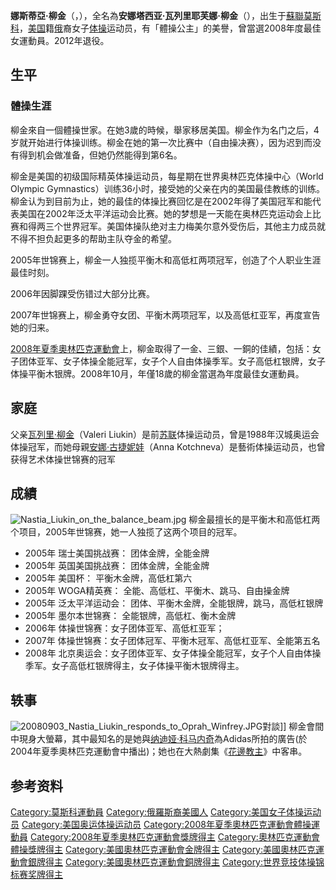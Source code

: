 {{blpunsourced|time=2015-06-03T00:45:57+00:00}}
{{noteTA
|T=zh-hans:娜斯佳·柳金;zh-hant:娜斯蒂亞·柳金;zh-sg:娜斯蒂亚·柳金;
|1=zh-hans:娜斯佳;zh-hant:娜斯蒂亞;zh-sg:娜斯蒂亚;
|2=zh-hans:安娜斯塔西亚;zh-hant:安娜塔西亞;zh-sg:安娜塔西亚;
|3=zh-cn:绯闻女孩; zh-tw:花邊教主; zh-hk:花邊教主;
}}
{{Infobox Gymnast
|gymnastname= 娜斯蒂亞·柳金<br>Nastia Liukin
|image= Nastia Liukin 2009.jpg
|imagesize= 250px
|caption= 柳金在2009年
|fullname= Anastasia Valeryevna Liukin
|nickname= Nastia 
|country= {{USA}}
|formercountry= 
|birthdate= {{birth date and age|1989|10|30}}
|birthplace= {{USSR}}[[俄羅斯蘇維埃社會主義聯邦共和國|俄羅斯]][[莫斯科|莫斯科]]
|hometown= {{USA}}[[得克萨斯州|得克萨斯州]]Parker
|deathdate= 
|deathplace=
|height= {{height|ft=5|in=3}}
|discipline= 女子[[競技體操|競技體操]]
|level= Senior International 
|natlteam= 2002年至2009年
|club= 
|gym= [[World_Olympic_Gymnastics_Academy|World Olympic Gymnastics Academy]]
|collegeteam=
|headcoach= [[瓦列里·柳金|瓦列里·柳金]]
|assistcoach= Natalya Marakova 
|formercoach=
|choreographer=
|music= 
|eponymousskills=
|retired=
|medaltemplates= <!-- see [[Template:MedalRelatedTemplates|Template:MedalRelatedTemplates]] -->
{{MedalSport | 女子[[競技體操|體操]]}}
{{MedalCompetition | [[奧林匹克運動會|奧林匹克運動會]]}}
{{MedalSilver|[[2008年夏季奧林匹克運動會|2008年北京]]|[[2008年夏季奧林匹克運動會體操比賽－女子團體|團體]]}}
{{MedalGold|[[2008年夏季奧林匹克運動會|2008年北京]]|[[2008年夏季奧林匹克運動會體操比賽－女子個人全能|個人全能]]}}
{{MedalSilver|[[2008年夏季奧林匹克運動會|2008年北京]]|[[2008年夏季奧林匹克運動會體操比賽－女子平衡木|平衡木]]}}{{MedalSilver|[[2008年夏季奧林匹克運動會|2008年北京]]|[[2008年夏季奧林匹克運動會體操比賽－女子高低槓|高低槓]]}}{{MedalBronze|[[2008年夏季奧林匹克運動會|2008年北京]]|[[2008年夏季奧林匹克運動會體操比賽－女子自由體操|自由體操]]}}
{{MedalCompetition|[[世界體操錦標賽|世界錦標賽]]}}
<!--NOTE: Event names are common nouns and should not be capitalized beyond the first word here.-->
{{MedalSilver|2005年墨爾本|個人全能}}
{{MedalGold|2005年墨爾本|平衡木}}
{{MedalGold|2005年墨爾本|高低槓}}
{{MedalSilver|2005年墨爾本|自由體操}}
{{MedalSilver|2006年奧爾胡斯|團體}}
{{MedalSilver|2006年奧爾胡斯|高低槓}}
{{MedalGold|2007年斯圖加特|團體}}
{{MedalGold|2007年斯圖加特|平衡木}}
{{MedalSilver|2007年斯圖加特|高低槓}}
{{MedalCompetition|[[泛美運動會|泛美運動會]]}}
{{MedalGold|2007年里約熱內盧|團體}}
{{MedalSilver|2007年里約熱內盧|平衡木}}
{{MedalGold|2003年聖多明各|團體}}
{{MedalSilver|2003年聖多明各|個人全能}}
{{MedalGold|2003年聖多明各|平衡木}}
{{MedalBronze|2003年聖多明各|高低槓}}
{{MedalBronze|2003年聖多明各|自由體操}}
}}

'''娜斯蒂亞·柳金'''（{{lang-ru|Настя Люкина|Nastia Liukin}}，{{bd|1989年|10月30日|catIdx=Liukin, Nastia}}），全名為'''安娜塔西亚·瓦列里耶芙娜·柳金'''（{{lang|ru|Анастасия Валерьевна Люкина|Anastasia Valeryevna Liukin}}），出生于[[蘇聯|蘇聯]][[莫斯科|莫斯科]]，[[美国|美国]]籍[[俄罗斯|俄]]裔女子[[体操|体操]]运动员，有「體操公主」的美譽，曾當選2008年度最佳女運動員。2012年退役。

== 生平 ==
=== 體操生涯 ===
柳金來自一個體操世家。在她3歲的時候，舉家移居美国。柳金作为名门之后，4岁就开始进行体操训练。柳金在她的第一次比赛中（自由操决赛），因为迟到而没有得到机会做准备，但她仍然能得到第6名。

柳金是美国的初级国际精英体操运动员，每星期在世界奥林匹克体操中心（World Olympic Gymnastics）训练36小时，接受她的父亲在内的美国最佳教练的训练。柳金认为到目前为止，她的最佳的体操比赛回忆是在2002年得了美国冠军和能代表美国在2002年泛太平洋运动会比赛。她的梦想是一天能在奥林匹克运动会上比赛和得两三个世界冠军。美国体操队绝对主力梅美尔意外受伤后，其他主力成员就不得不担负起更多的帮助主队夺金的希望。

2005年世锦赛上，柳金一人独揽平衡木和高低杠两项冠军，创造了个人职业生涯最佳时刻。

2006年因脚踝受伤错过大部分比赛。

2007年世锦赛上，柳金勇夺女团、平衡木两项冠军，以及高低杠亚军，再度宣告她的归来。

[[2008年夏季奧林匹克運動會|2008年夏季奧林匹克運動會]]上，柳金取得了一金、三銀、一銅的佳績，包括：女子团体亚军、女子体操全能冠军，女子个人自由体操季军。女子高低杠银牌，女子体操平衡木银牌。2008年10月，年僅18歲的柳金當選為年度最佳女運動員。

== 家庭 ==
父亲[[瓦列里·柳金|瓦列里·柳金]]（Valeri Liukin）是前[[苏联|苏联]]体操运动员，曾是1988年汉城奥运会体操冠军，而她母親[[安娜·古捷妮娃|安娜·古捷妮娃]]（Anna Kotchneva）是藝術体操运动员，也曾获得艺术体操世锦赛的冠军

== 成績 ==
[[File:Nastia_Liukin_on_the_balance_beam.jpg|thumb]]
柳金最擅长的是平衡木和高低杠两个项目，2005年世锦赛，她一人独揽了这两个项目的冠军。
*2005年 瑞士美国挑战赛： 团体金牌，全能金牌 
*2005年 英国美国挑战赛： 团体金牌，全能金牌 
*2005年 美国杯： 平衡木金牌，高低杠第六
*2005年 WOGA精英赛： 全能、高低杠、平衡木、跳马、自由操金牌
*2005年 泛太平洋运动会： 团体、平衡木金牌，全能银牌，跳马，高低杠银牌
*2005年 墨尔本世锦赛： 全能银牌，高低杠、衡木金牌 
*2006年 体操世锦赛：女子团体亚军、高低杠亚军；
*2007年 体操世锦赛：女子团体冠军、平衡木冠军、高低杠亚军、全能第五名
*2008年 北京奥运会：女子团体亚军、女子体操全能冠军，女子个人自由体操季军。女子高低杠银牌得主，女子体操平衡木银牌得主。

== 轶事 ==
[[File:20080903_Nastia_Liukin_responds_to_Oprah_Winfrey.JPG|thumb]]對談]]
柳金會間中現身大螢幕，其中最知名的是她與[[纳迪娅·科马内奇|纳迪娅·科马内奇]]為Adidas所拍的廣告(於2004年夏季奧林匹克運動會中播出)；她也在大熱劇集《[[花邊教主_(電視劇)|花邊教主]]》中客串。

== 参考资料 ==
{{reflist}}

{{ESPY最佳女运动员}}
{{奥林匹克运动会体操比赛竞技体操女子个人全能冠军}}
{{世界體操錦標賽女子平衡木冠軍}}
{{世界體操錦標賽女子高低槓冠軍}}
{{世界竞技体操锦标赛女子团体全能冠军|2007}}

{{Authority control}}
{{DEFAULTSORT:Liukin, Nastia}}
[[Category:莫斯科運動員|Category:莫斯科運動員]]
[[Category:俄羅斯裔美國人|Category:俄羅斯裔美國人]]
[[Category:美国女子体操运动员|Category:美国女子体操运动员]]
[[Category:美国奥运体操运动员|Category:美国奥运体操运动员]]
[[Category:2008年夏季奧林匹克運動會體操運動員|Category:2008年夏季奧林匹克運動會體操運動員]]
[[Category:2008年夏季奧林匹克運動會獎牌得主|Category:2008年夏季奧林匹克運動會獎牌得主]]
[[Category:奧林匹克運動會體操獎牌得主|Category:奧林匹克運動會體操獎牌得主]]
[[Category:美國奧林匹克運動會金牌得主|Category:美國奧林匹克運動會金牌得主]]
[[Category:美國奧林匹克運動會銀牌得主|Category:美國奧林匹克運動會銀牌得主]]
[[Category:美國奧林匹克運動會銅牌得主|Category:美國奧林匹克運動會銅牌得主]]
[[Category:世界竞技体操锦标赛奖牌得主|Category:世界竞技体操锦标赛奖牌得主]]
